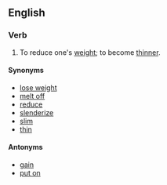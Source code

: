 ==English==

===Verb===
{{infl|en|verb|head==to [[slim]] [[down]]}}

# To reduce one's [[weight]]; to become [[thinner]].

====Synonyms====
*[[lose weight]]
*[[melt off]]
*[[reduce]]
*[[slenderize]]
*[[slim]]
*[[thin]]

====Antonyms====
*[[gain]]
*[[put on]]